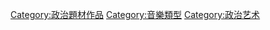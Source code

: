 {{Commons cat|Political music}}

[[Category:政治題材作品|Category:政治題材作品]]
[[Category:音樂類型|Category:音樂類型]]
[[Category:政治艺术|Category:政治艺术]]